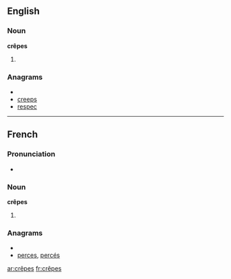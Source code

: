 ==English==

===Noun===
'''crêpes'''

# {{plural of|crêpe}}

===Anagrams===
* {{alphagram|ceeprs}}
* [[creeps#English|creeps]]
* [[respec#English|respec]]

----
==French==

===Pronunciation===
*{{audio|Fr-les crêpes.ogg|audio}}

===Noun===
'''crêpes'''

# {{plural of|crêpe|lang=French}}

===Anagrams===
* {{alphagram|ceeprs}}
* [[perces#French|perces]], [[percés#French|percés]]

[[ar:crêpes]]
[[fr:crêpes]]
